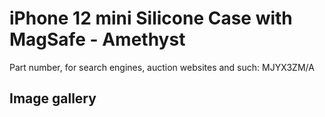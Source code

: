 # iPhone 12 mini Silicone Case with MagSafe - Amethyst

Part number, for search engines, auction websites and such: MJYX3ZM/A

## Image gallery

<div style={{ width: "768px" }}>
  <GalleryComponent
    images={[
      {
        original: "/everysource/MJYX3",
        thumbnail: "/everypreview/MJYX3",
      },
      {
        original: "/everysource/MJYX3_AV01",
        thumbnail: "/everypreview/MJYX3_AV01",
      },
      {
        original: "/everysource/MJYX3_AV02",
        thumbnail: "/everypreview/MJYX3_AV02",
      },
      {
        original: "/everysource/MJYX3_AV03",
        thumbnail: "/everypreview/MJYX3_AV03",
      },
      {
        original: "/everysource/MJYX3_AV04",
        thumbnail: "/everypreview/MJYX3_AV04",
      },
      {
        original: "/everysource/MJYX3_AV05",
        thumbnail: "/everypreview/MJYX3_AV05",
      }
    ]}
  />
</div>